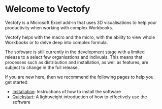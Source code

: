 # Welcome to Vectofy

Vectofy is a Microsoft Excel add-in that uses 3D visualisations to help your productivity when working with complex Workbooks.

Vectofy helps with the macro and the micro, with the ability to view whole Workbooks or to delve deep into complex formula.

The software is still currently in the development stage with a limited release to a select few organisations and indivuals. This means that processes such as distribution and installation, as well as features, are subject to change in the full release.

If you are new here, then we recommend the following pages to help you get started:
- [Installation](/installation/installation): Instructions of how to install the software
- [Quickstart](/quickstart): A lightweight introduction of how to effectively use the software